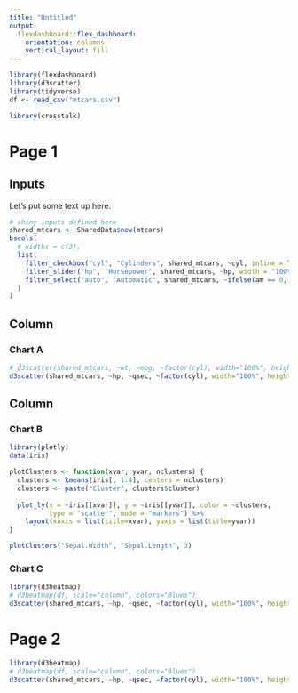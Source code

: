 ```yaml
---
title: "Untitled"
output: 
  flexdashboard::flex_dashboard:
    orientation: columns
    vertical_layout: fill
---
```


```r
library(flexdashboard)
library(d3scatter)
library(tidyverse)
df <- read_csv("mtcars.csv")

library(crosstalk)
```


Page 1
===================================== 

Inputs {.sidebar}
-------------------------------------

Let's put some text up here.

```r
# shiny inputs defined here
shared_mtcars <- SharedData$new(mtcars)
bscols(
  # widths = c(3),
  list(
    filter_checkbox("cyl", "Cylinders", shared_mtcars, ~cyl, inline = TRUE),
    filter_slider("hp", "Horsepower", shared_mtcars, ~hp, width = "100%"),
    filter_select("auto", "Automatic", shared_mtcars, ~ifelse(am == 0, "Yes", "No"))
  )
)
```

Column {data-width=650}
-----------------------------------------------------------------------

### Chart A

```r
# d3scatter(shared_mtcars, ~wt, ~mpg, ~factor(cyl), width="100%", height=250)
d3scatter(shared_mtcars, ~hp, ~qsec, ~factor(cyl), width="100%", height=250)
```

Column {data-width=350}
-----------------------------------------------------------------------

### Chart B

```r
library(plotly)
data(iris)

plotClusters <- function(xvar, yvar, nclusters) {
  clusters <- kmeans(iris[, 1:4], centers = nclusters)
  clusters <- paste("Cluster", clusters$cluster)
  
  plot_ly(x = ~iris[[xvar]], y = ~iris[[yvar]], color = ~clusters,
          type = "scatter", mode = "markers") %>% 
    layout(xaxis = list(title=xvar), yaxis = list(title=yvar))
}

plotClusters("Sepal.Width", "Sepal.Length", 3)
```

### Chart C

```r
library(d3heatmap)
# d3heatmap(df, scale="column", colors="Blues")
d3scatter(shared_mtcars, ~hp, ~qsec, ~factor(cyl), width="100%", height=250)

```


Page 2
===================================== 


```r
library(d3heatmap)
# d3heatmap(df, scale="column", colors="Blues")
d3scatter(shared_mtcars, ~hp, ~qsec, ~factor(cyl), width="100%", height=250)

```